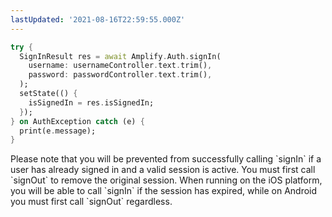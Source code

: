 ```yaml
---
lastUpdated: '2021-08-16T22:59:55.000Z'
---
```

```dart
try {
  SignInResult res = await Amplify.Auth.signIn(
    username: usernameController.text.trim(),
    password: passwordController.text.trim(),
  );
  setState(() {
    isSignedIn = res.isSignedIn;
  });
} on AuthException catch (e) {
  print(e.message);
}
```

<Callout>
Please note that you will be prevented from successfully calling `signIn` if a user has already signed in and a valid session is active.  You must first call `signOut` to remove the original session.  When running on the iOS platform, you will be able to call `signIn` if the session has expired, while on Android you must first call `signOut` regardless. 
</Callout>

